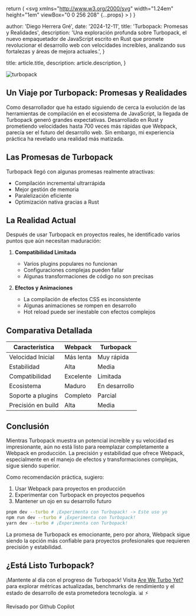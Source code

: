 
  return (
    <svg
      xmlns="http://www.w3.org/2000/svg"
      width="1.24em"
      height="1em"
      viewBox="0 0 256 208"
      {...props}
    >
      <path d="M205.28 31.36c14.096 14.88 20.016 35.2 22.512 63.68c6.626 0 12.805 1.47 16.976 7.152l7.792 10.56A17.55 17.55 0 0 1 256 123.2v28.688c-.008 3.704-1.843 7.315-4.832 9.504C215.885 187.222 172.35 208 128 208c-49.066 0-98.19-28.273-123.168-46.608c-2.989-2.189-4.825-5.8-4.832-9.504V123.2c0-3.776 1.2-7.424 3.424-10.464l7.792-10.544c4.173-5.657 10.38-7.152 16.992-7.152c2.496-28.48 8.4-48.8 22.512-63.68C77.331 3.165 112.567.06 127.552 0H128c14.72 0 50.4 2.88 77.28 31.36m-77.264 47.376c-3.04 0-6.544.176-10.272.544c-1.312 4.896-3.248 9.312-6.08 12.128c-11.2 11.2-24.704 12.928-31.936 12.928c-6.802 0-13.927-1.42-19.744-5.088c-5.502 1.808-10.786 4.415-11.136 10.912c-.586 12.28-.637 24.55-.688 36.824c-.026 6.16-.05 12.322-.144 18.488c.024 3.579 2.182 6.903 5.44 8.384C79.936 185.92 104.976 192 128.016 192c23.008 0 48.048-6.08 74.512-18.144c3.258-1.48 5.415-4.805 5.44-8.384c.317-18.418.062-36.912-.816-55.312h.016c-.342-6.534-5.648-9.098-11.168-10.912c-5.82 3.652-12.927 5.088-19.728 5.088c-7.232 0-20.72-1.728-31.936-12.928c-2.832-2.816-4.768-7.232-6.08-12.128a106 106 0 0 0-10.24-.544m-26.941 43.93c5.748 0 10.408 4.66 10.408 10.409v19.183c0 5.749-4.66 10.409-10.408 10.409s-10.408-4.66-10.408-10.409v-19.183c0-5.748 4.66-10.408 10.408-10.408m53.333 0c5.749 0 10.409 4.66 10.409 10.409v19.183c0 5.749-4.66 10.409-10.409 10.409c-5.748 0-10.408-4.66-10.408-10.409v-19.183c0-5.748 4.66-10.408 10.408-10.408M81.44 28.32c-11.2 1.12-20.64 4.8-25.44 9.92c-10.4 11.36-8.16 40.16-2.24 46.24c4.32 4.32 12.48 7.2 21.28 7.2c6.72 0 19.52-1.44 30.08-12.16c4.64-4.48 7.52-15.68 7.2-27.04c-.32-9.12-2.88-16.64-6.72-19.84c-4.16-3.68-13.6-5.28-24.16-4.32m68.96 4.32c-3.84 3.2-6.4 10.72-6.72 19.84c-.32 11.36 2.56 22.56 7.2 27.04c10.56 10.72 23.36 12.16 30.08 12.16c8.8 0 16.96-2.88 21.28-7.2c5.92-6.08 8.16-34.88-2.24-46.24c-4.8-5.12-14.24-8.8-25.44-9.92c-10.56-.96-20 .64-24.16 4.32M128 56c-2.56 0-5.6.16-8.96.48c.32 1.76.48 3.68.64 5.76c0 1.44 0 2.88-.16 4.48c3.2-.32 5.92-.32 8.48-.32s5.28 0 8.48.32c-.16-1.6-.16-3.04-.16-4.48c.16-2.08.32-4 .64-5.76c-3.36-.32-6.4-.48-8.96-.48"></path>
    </svg>
  )
}

  author: 'Diego Herrera Gré',
  date: '2024-12-11',
  title: 'Turbopack: Promesas y Realidades',
  description:
    'Una exploración profunda sobre Turbopack, el nuevo empaquetador de JavaScript escrito en Rust que promete revolucionar el desarrollo web con velocidades increíbles, analizando sus fortalezas y áreas de mejora actuales.',
}

  title: article.title,
  description: article.description,
}


<Image src={Turbopack} alt="turbopack" />

## Un Viaje por Turbopack: Promesas y Realidades

Como desarrollador que ha estado siguiendo de cerca la evolución de las herramientas de compilación en el ecosistema de JavaScript, la llegada de Turbopack generó grandes expectativas. Desarrollado en Rust y prometiendo velocidades hasta 700 veces más rápidas que Webpack, parecía ser el futuro del desarrollo web. Sin embargo, mi experiencia práctica ha revelado una realidad más matizada.

## Las Promesas de Turbopack

Turbopack llegó con algunas promesas realmente atractivas:

- Compilación incremental ultrarrápida
- Mejor gestión de memoria
- Paralelización eficiente
- Optimización nativa gracias a Rust

## La Realidad Actual

Después de usar Turbopack en proyectos reales, he identificado varios puntos que aún necesitan maduración:

1. **Compatibilidad Limitada**

   - Varios plugins populares no funcionan
   - Configuraciones complejas pueden fallar
   - Algunas transformaciones de código no son precisas

2. **Efectos y Animaciones**
   - La compilación de efectos CSS es inconsistente
   - Algunas animaciones se rompen en desarrollo
   - Hot reload puede ser inestable con efectos complejos

## Comparativa Detallada

| Característica     | Webpack   | Turbopack     |
| ------------------ | --------- | ------------- |
| Velocidad Inicial  | Más lenta | Muy rápida    |
| Estabilidad        | Alta      | Media         |
| Compatibilidad     | Excelente | Limitada      |
| Ecosistema         | Maduro    | En desarrollo |
| Soporte a plugins  | Completo  | Parcial       |
| Precisión en build | Alta      | Media         |

## Conclusión

Mientras Turbopack muestra un potencial increíble y su velocidad es impresionante, aún no está listo para reemplazar completamente a Webpack en producción. La precisión y estabilidad que ofrece Webpack, especialmente en el manejo de efectos y transformaciones complejas, sigue siendo superior.

Como recomendación práctica, sugiero:

1. Usar Webpack para proyectos en producción
2. Experimentar con Turbopack en proyectos pequeños
3. Mantener un ojo en su desarrollo futuro

```bash
pnpm dev --turbo # ¡Experimenta con Turbopack! -> Este uso yo
npm run dev --turbo # ¡Experimenta con Turbopack!
yarn dev --turbo # ¡Experimenta con Turbopack!
```

La promesa de Turbopack es emocionante, pero por ahora, Webpack sigue siendo la opción más confiable para proyectos profesionales que requieren precisión y estabilidad.

## ¿Está Listo Turbopack?

¡Mantente al día con el progreso de Turbopack! Visita [Are We Turbo Yet?](https://areweturboyet.com) para explorar métricas actualizadas, benchmarks de rendimiento y el estado de desarrollo de esta prometedora tecnología. 📊 ⚡️

<div className="flex items-center gap-2 rounded-lg bg-gray-100 px-6 py-4 dark:bg-gray-800">
  <span className="text-sm font-medium text-gray-700 dark:text-gray-300">
    Revisado por Github Copilot
  </span>
  <LogosGithubCopilot
    width="32"
    height="32"
    alt="logo copilot"
    className="color-inverse text-black dark:invert"
  />
</div>
